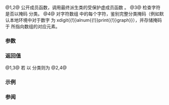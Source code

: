 {{cpp/locale/ctype/title|is|do_is}}
{{cpp/locale/ctype/navbar}}
{{dcl begin}}
{{dcl header|locale}}
{{dcl|num=1|1=
public:
bool is( mask m, CharT c ) const;
}}
{{dcl|num=2|1=
public:
const CharT* is( const CharT* low, const CharT* high, mask* vec ) const;
}}
{{dcl|num=3|1=
protected:
virtual bool do_is( mask m, CharT c ) const;
}}
{{dcl|num=4|1=
protected:
virtual const CharT* do_is( const CharT* low, const CharT* high, mask* vec ) const;
}}
{{dcl end}}

@1,2@ 公开成员函数，调用最终派生类的受保护虚成员函数 {{tt|do_is}}。
@3@ 检查字符 {{c|c}} 是否以掩码 {{c|m}} 分类。
@4@ 对字符数组 {{range|low|high}} 中的每个字符，鉴别完整分类掩码（例如默认本地环境中对于数字 {{c|'0'}} 为 {{c|digit{{!}}xdigit{{!}}alnum{{!}}print{{!}}graph}}），并存储掩码于 {{tt|vec}} 所指向数组的对应元素。

===参数===
{{par begin}}
{{par | c |要分类的字符}}
{{par | m |用于分类单个字符的掩码}}
{{par | low |指向要分类的字符数组中首字符的指针}}
{{par | high |要分类的字符数组的尾后一位置指针}}
{{par | vec |指向要填充的掩码数组首元素的指针}}
{{par end}}

===返回值===
@1,3@ 若 {{c|c}} 以 {{c|m}} 分类则为 {{c|true}}
@2,4@ {{c|high}}

===示例===
{{example
|code=
#include &lt;cstddef&gt;
#include &lt;iostream&gt;
#include &lt;locale&gt;
#include &lt;utility&gt;
#include &lt;vector&gt;

// 使绑定到 locale 的 facet 可析构的工具包装器
template&lt;class Facet&gt;
struct deletable_facet : Facet
{
    template&lt;class ...Args&gt;
    deletable_facet(Args&amp;&amp; ...args) : Facet(std::forward&lt;Args&gt;(args)...) {}
    ~deletable_facet() {}
};

int main()
{
    // 用默认 locale 分类单个字符
    auto&amp; f = std::use_facet&lt;std::ctype&lt;char&gt;&gt;(std::locale());
    char c = '0';
    if (f.is(std::ctype_base::digit, c)) // 或 isdigit(c, locale());
        std::cout &lt;&lt; '\'' &lt;&lt; c &lt;&lt; "' is a digit\n";

    // 用具名 locale 分类每个字符串中的字符
    deletable_facet&lt;std::ctype_byname&lt;wchar_t&gt;&gt; f2("en_US.utf8");
    std::wstring str = L"z\u00df\u6c34\U0001d10b";
    std::vector&lt;std::ctype_base::mask&gt; vec(str.size());
    f2.is(&amp;str[0], &amp;str[0] + str.size(), &amp;vec[0]);

    for (std::size_t n = 0; n &lt; str.size(); ++n)
    {
        std::cout &lt;&lt; std::hex &lt;&lt; "U+" &lt;&lt; static_cast&lt;wint_t&gt;(str[n]) &lt;&lt; " is: ";
        if (vec[n] &amp; std::ctype_base::alnum) 
            std::cout &lt;&lt; "alnum";
        if (vec[n] &amp; std::ctype_base::punct) 
            std::cout &lt;&lt; "punct";
        std::cout &lt;&lt; '\n';
    }
}
|output=
'0' is a digit
U+7a is:  alnum 
U+df is:  alnum 
U+6c34 is:  alnum 
U+1d10b is:  punct 
}}

===参阅===
{{dsc begin}}
{{dsc inc|cpp/locale/ctype_char/dsc is}}
{{dsc inc|cpp/string/wide/dsc iswctype}}
{{dsc end}}

{{langlinks|en|ja}}